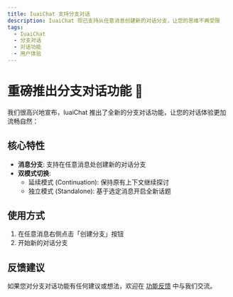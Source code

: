 ```yaml
---
title: IuaiChat 支持分支对话
description: IuaiChat 现已支持从任意消息创建新的对话分支，让您的思维不再受限
tags:
  - IuaiChat
  - 分支对话
  - 对话功能
  - 用户体验
---
```


# 重磅推出分支对话功能 🎉

我们很高兴地宣布，IuaiChat 推出了全新的分支对话功能，让您的对话体验更加流畅自然：

## 核心特性

- **消息分支**: 支持在任意消息处创建新的对话分支
- **双模式切换**:
  - 延续模式 (Continuation): 保持原有上下文继续探讨
  - 独立模式 (Standalone): 基于选定消息开启全新话题

## 使用方式

1. 在任意消息右侧点击「创建分支」按钮
2. 开始新的对话分支

## 反馈建议

如果您对分支对话功能有任何建议或想法，欢迎在 [功能反馈](https://github.com/lobehub/lobe-chat/discussions) 中与我们交流。
